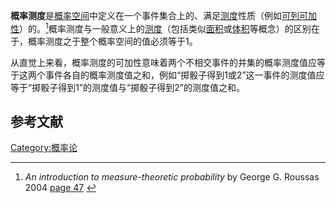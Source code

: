 {{NoteTA|G1=Math}}
{{expand English|time=2019-02-14T06:34:43+00:00}}
{{Probability_fundamentals}}
'''概率测度'''是[[概率空间|概率空间]]中定义在一个事件集合上的、满足[[测度|测度]]性质（例如[[可列可加性|可列可加性]]）的{{link-en|实值函数|Real-valued function}}。<ref>''An introduction to measure-theoretic probability'' by George G. Roussas 2004 {{isbn|0-12-599022-7}} [https://books.google.com/books?id=J8ZRgCNS-wcC&pg=PA47 page 47] {{Wayback|url=https://books.google.com/books?id=J8ZRgCNS-wcC&pg=PA47 |date=20190602214944 }}</ref>概率测度与一般意义上的[[测度|测度]]（包括类似[[面积|面积]]或[[体积|体积]]等概念）的区别在于，概率测度之于整个概率空间的值必须等于1。

从直觉上来看，概率测度的可加性意味着两个不相交事件的并集的概率测度值应等于这两个事件各自的概率测度值之和，例如“掷骰子得到1或2”这一事件的测度值应等于“掷骰子得到1”的测度值与“掷骰子得到2”的测度值之和。

==参考文献==
{{reflist}}

{{mathanalysis-stub}}

[[Category:概率论|Category:概率论]]